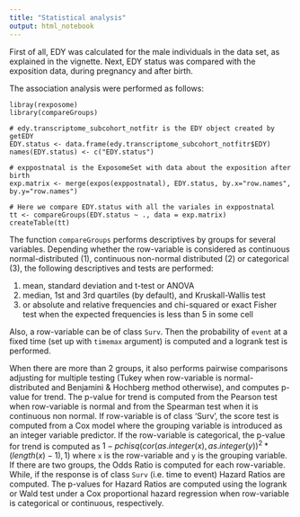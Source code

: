 ```yaml
---
title: "Statistical analysis"
output: html_notebook
---
```


First of all, EDY was calculated for the male individuals in the data set, as explained in the vignette. Next, EDY status was compared with the exposition data, during pregnancy and after birth. 

The association analysis were performed as follows: 

```
libray(rexposome)
library(compareGroups)

# edy.transcriptome_subcohort_notfitr is the EDY object created by getEDY
EDY.status <- data.frame(edy.transcriptome_subcohort_notfitr$EDY)
names(EDY.status) <- c("EDY.status")

# exppostnatal is the ExposomeSet with data about the exposition after birth
exp.matrix <- merge(expos(exppostnatal), EDY.status, by.x="row.names", by.y="row.names")

# Here we compare EDY.status with all the variales in exppostnatal
tt <- compareGroups(EDY.status ~ ., data = exp.matrix)
createTable(tt)
```

The function `compareGroups` performs descriptives by groups for several variables.
Depending whether the row-variable is considered as continuous normal-distributed (1), continuous non-normal distributed (2) or categorical (3), the following descriptives and tests are performed: 

1. mean, standard deviation and t-test or ANOVA 
2. median, 1st and 3rd quartiles (by default), and Kruskall-Wallis test 
3. or absolute and relative frequencies and chi-squared or exact Fisher test when the expected frequencies is less than 5 in some cell

Also, a row-variable can be of class `Surv`. Then the probability of `event` at a fixed time (set up with `timemax` argument) is computed and a logrank test is performed.


When there are more than 2 groups, it also performs pairwise comparisons adjusting for multiple testing (Tukey when row-variable is normal-distributed and Benjamini & Hochberg method otherwise), and computes p-value for trend. The p-value for trend is computed from the Pearson test when row-variable is normal and from the Spearman test when it is continuous non normal. If row-variable is of class 'Surv', the score test is computed from a Cox model where the grouping variable is introduced as an integer variable predictor. If the row-variable is categorical, the p-value for trend is computed as 
$1-pchisq(cor(as.integer(x),as.integer(y))^2*(length(x)-1),1)$ 
where `x` is the row-variable and `y` is the grouping variable. 
If there are two groups, the Odds Ratio is computed for each row-variable. While, if the response is of class `Surv` (i.e. time to event) Hazard Ratios are computed. 
The p-values for Hazard Ratios are computed using the logrank or Wald test under a Cox proportional hazard regression when row-variable is categorical or continuous, respectively. 


